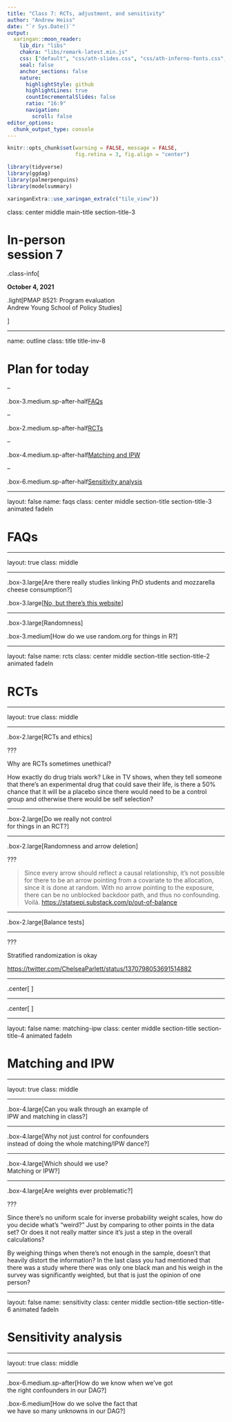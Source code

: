 ```yaml
---
title: "Class 7: RCTs, adjustment, and sensitivity"
author: "Andrew Heiss"
date: "`r Sys.Date()`"
output:
  xaringan::moon_reader:
    lib_dir: "libs"
    chakra: "libs/remark-latest.min.js"
    css: ["default", "css/ath-slides.css", "css/ath-inferno-fonts.css", "css/animate.css"]
    seal: false
    anchor_sections: false
    nature:
      highlightStyle: github
      highlightLines: true
      countIncrementalSlides: false
      ratio: "16:9"
      navigation:
        scroll: false
editor_options: 
  chunk_output_type: console
---
```


```r
knitr::opts_chunk$set(warning = FALSE, message = FALSE, 
                      fig.retina = 3, fig.align = "center")
```

```r
library(tidyverse)
library(ggdag)
library(palmerpenguins)
library(modelsummary)
```

```r
xaringanExtra::use_xaringan_extra(c("tile_view"))
```

class: center middle main-title section-title-3

# In-person<br>session 7

.class-info[

**October 4, 2021**

.light[PMAP 8521: Program evaluation<br>
Andrew Young School of Policy Studies
]

]

---

name: outline
class: title title-inv-8

# Plan for today

--

.box-3.medium.sp-after-half[FAQs]

--

.box-2.medium.sp-after-half[RCTs]

--

.box-4.medium.sp-after-half[Matching and IPW]

--

.box-6.medium.sp-after-half[Sensitivity analysis]

---

layout: false
name: faqs
class: center middle section-title section-title-3 animated fadeIn

# FAQs

---

layout: true
class: middle

---

.box-3.large[Are there really studies linking PhD students and mozzarella cheese consumption?]

.box-3.large[[No, but there's this website](https://www.tylervigen.com/spurious-correlations)]

---

.box-3.large[Randomness]

.box-3.medium[How do we use random.org for things in R?]

---

layout: false
name: rcts
class: center middle section-title section-title-2 animated fadeIn

# RCTs

---

layout: true
class: middle

---

.box-2.large[RCTs and ethics]

???

Why are RCTs sometimes unethical?

How exactly do drug trials work? Like in TV shows, when they tell someone that there's an experimental drug that could save their life, is there a 50% chance that it will be a placebo since there would need to be a control group and otherwise there would be self selection?

---

.box-2.large[Do we really not control<br>for things in an RCT?]

---

.box-2.large[Randomness and arrow deletion]

???

> Since every arrow should reflect a causal relationship, it’s not possible for there to be an arrow pointing from a covariate to the allocation, since it is done at random. With no arrow pointing to the exposure, there can be no unblocked backdoor path, and thus no confounding. Voilà. <https://statsepi.substack.com/p/out-of-balance>

---

.box-2.large[Balance tests]

---

???

Stratified randomization is okay

<https://twitter.com/ChelseaParlett/status/1370798053691514882>

---

.center[
<figure>
  <img src="img/07-class/chelsea-first.png" alt="Balance tests and The Good Place" title="Balance tests and The Good Place" width="55%">
</figure>
]

---

.center[
<figure>
  <img src="img/07-class/chelsea-second.png" alt="Balance tests and The Good Place" title="Balance tests and The Good Place" width="85%">
</figure>
]


---

layout: false
name: matching-ipw
class: center middle section-title section-title-4 animated fadeIn

# Matching and IPW

---

layout: true
class: middle

---

.box-4.large[Can you walk through an example of<br>IPW and matching in class?]

---

.box-4.large[Why not just control for confounders<br>instead of doing the whole matching/IPW dance?]

---

.box-4.large[Which should we use?<br>Matching or IPW?]

---

.box-4.large[Are weights ever problematic?]

???

Since there's no uniform scale for inverse probability weight scales, how do you decide what's "weird?" Just by comparing to other points in the data set? Or does it not really matter since it's just a step in the overall calculations?

By weighing things when there's not enough in the sample, doesn't that heavily distort the information? In the last class you had mentioned that there was a study where there was only one black man and his weigh in the survey was significantly weighted, but that is just the opinion of one person?  

---

layout: false
name: sensitivity
class: center middle section-title section-title-6 animated fadeIn

# Sensitivity analysis

---

layout: true
class: middle

---

.box-6.medium.sp-after[How do we know when we've got<br>the right confounders in our DAG?]

.box-6.medium[How do we solve the fact that<br>we have so many unknowns in our DAG?]
